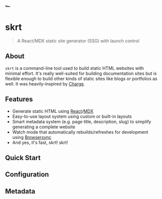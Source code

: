 <div className="text-6xl -mt-4 mb-8">🏎️</div>

# skrt
> A React/MDX static site generator (SSG) with launch control

## About

`skrt` is a command-line tool used to build static HTML websites with minimal
effort. It's really well-suited for building documentation sites but is
flexible enough to build other kinds of static sites like blogs or portfolios as
well. It was heavily-inspired by [Charge][chargeUrl].

## Features

* Generate static HTML using [React][reactUrl]/[MDX][mdxUrl]
* Easy-to-use layout system using custom or built-in layouts
* Smart metadata system (e.g. page title, description, slug) to simplify
  generating a complete website
* Watch mode that automatically rebuilds/refreshes for development using
  [Browsersync][bsUrl]
* And yes, it's fast, skrt! skrt!

[chargeUrl]: https://charge.js.org
[reactUrl]: https://reactjs.org
[mdxUrl]: https://mdxjs.com
[bsUrl]: https://browsersync.io

## Quick Start

## Configuration

## Metadata
